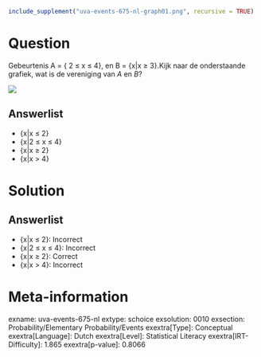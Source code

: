 ```r
include_supplement("uva-events-675-nl-graph01.png", recursive = TRUE)
```

Question
========

Gebeurtenis A = { 2 ≤ x ≤ 4}, en B = {x\|x ≥ 3}.Kijk naar de
onderstaande grafiek, wat is de vereniging van *A* en *B*?

![](uva-events-675-nl-graph01.png)

Answerlist
----------

* {x|x ≤ 2}
* {x|2 ≤ x ≤ 4}
* {x|x ≥ 2}
* {x|x > 4}

Solution
========

Answerlist
----------

* {x|x ≤ 2}: Incorrect
* {x|2 ≤ x ≤ 4}: Incorrect
* {x|x ≥ 2}: Correct
* {x|x > 4}: Incorrect

Meta-information
================
exname: uva-events-675-nl
extype: schoice
exsolution: 0010
exsection: Probability/Elementary Probability/Events
exextra[Type]: Conceptual
exextra[Language]: Dutch
exextra[Level]: Statistical Literacy
exextra[IRT-Difficulty]: 1.865
exextra[p-value]: 0.8066
